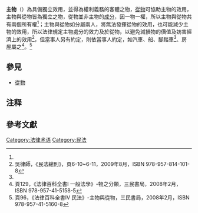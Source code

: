 '''主物'''（{{lang-de|'''Hauptsache'''}}）為具備獨立效用，並得為權利義務的客體之物，[[從物|從物]]可協助主物的效用，主物與從物皆為獨立之物，從物並非主物的[[成分|成分]]，因一物一權，所以主物與從物共有兩個所有權{{NoteTag|兩個所有權指主物與其中一個從物而言，並非指主物與所有的從物|name=主物與從物}}<ref name="吳律師"/>；主物與從物如分屬兩人，將無法發揮從物的效用，也可能減少主物的效用，所以法律規定主物處分的效力及於從物，以避免減損物的價值及妨害經濟上的效用<ref name="吳律師">吳律師，《民法總則》，頁6-10~6-11，2009年8月，ISBN 978-957-814-101-8</ref>，但當事人另有約定，則依當事人約定，如汽車、船、腳踏車<ref name="吳律師"/>、房屋屬之<ref>頁129，《法律百科全書I 一般法學》-物之分類，三民書局，2008年2月，ISBN 978-957-41-5158-5</ref>。<ref>頁96，《法律百科全書IV 民法》-主物與從物，三民書局，2008年2月，ISBN 978-957-41-5160-8</ref>
==參見==
*[[從物|從物]]
== 注释 ==
{{NoteFoot}}
==參考文獻==
{{reflist}}

{{物之分類}}


[[Category:法律术语|Category:法律术语]]
[[Category:民法|Category:民法]]